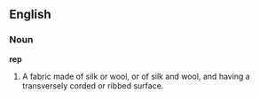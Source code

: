==English==

===Noun===

'''rep'''

#A fabric made of silk or wool, or of silk and wool, and having a transversely corded or ribbed surface.